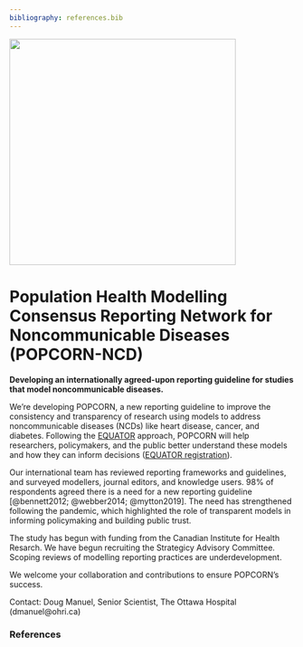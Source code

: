 ```yaml
---
bibliography: references.bib
---
```


::: centered_content
![](assets/logo-SVG/popcorn_main-wordmark.svg){width="400"}

# Population Health Modelling Consensus Reporting Network for Noncommunicable Diseases (POPCORN-NCD)

**Developing an internationally agreed-upon reporting guideline for studies that model noncommunicable diseases.**
:::

We're developing POPCORN, a new reporting guideline to improve the consistency and transparency of research using models to address noncommunicable diseases (NCDs) like heart disease, cancer, and diabetes. Following the [EQUATOR](https://www.equator-network.org) approach, POPCORN will help researchers, policymakers, and the public better understand these models and how they can inform decisions ([EQUATOR registration](https://www.equator-network.org/library/reporting-guidelines-under-development/reporting-guidelines-under-development-for-other-study-designs/#NCD)).

Our international team has reviewed reporting frameworks and guidelines, and surveyed modellers, journal editors, and knowledge users. 98% of respondents agreed there is a need for a new reporting guideline [@bennett2012; @webber2014; @mytton2019]. The need has strengthened following the pandemic, which highlighted the role of transparent models in informing policymaking and building public trust.

The study has begun with funding from the Canadian Institute for Health Resarch. We have begun recruiting the Strategicy Advisory Committee. Scoping reviews of modelling reporting practices are underdevelopment.

We welcome your collaboration and contributions to ensure POPCORN's success. 

Contact: Doug Manuel, Senior Scientist, The Ottawa Hospital (dmanuel\@ohri.ca)

### References

::: {#refs}
:::
